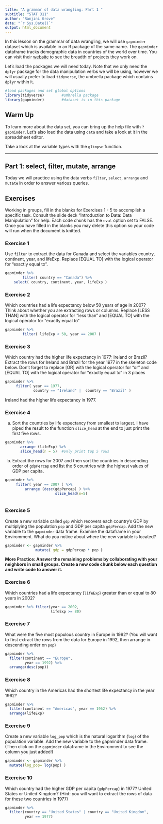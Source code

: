 ```yaml
---
title: "A grammar of data wrangling: Part 1 "
subtitle: "STAT 311"
author: "Ranjini Grove"
date: "`r Sys.Date()`"
output: html_document
---
```


In this lesson on the grammar of data wrangling, we will use `gapminder` dataset which is available in an R package of the same name. The `gapminder` dataframe tracks demographic data in countries of the world over time. You can visit their [website](https://www.gapminder.org) to see the breadth of projects they work on. 

Let's load the packages we will need today. Note that we only need the `dplyr` package for the data manipulation verbs we will be using, however we will usually prefer to load `tidyverse`, the umbrella package which contains `dplyr` within it.

```r
#load packages and set global options
library(tidyverse)        #umbrella package
library(gapminder)        #dataset is in this package

```

## Warm Up

To learn more about the data set, you can bring up the help file with `?gapminder`. Let's also load the data using `data` and take a look at it in the spreadsheet editor.

Take a look at the variable types  with the `glimpse` function. 

* * * 

## Part 1: select, filter, mutate, arrange

Today we will practice using the data verbs `filter`, `select`, `arrange` and `mutate` in order to answer various queries. 


## Exercises

Working in groups, fill in the blanks for Exercises 1 - 5 to accomplish a specific task. Consult the slide deck "Introduction to Data: Data Manipulation" for help. Each code chunk has the `eval` option set to FALSE. Once you have filled in the blanks you may delete this option so your code will run when the document is knitted.

### Exercise 1

Use `filter` to extract the data for Canada and select the variables country, continent, year, and lifeExp. Replace [EQUAL TO] with the logical operator for "exactly equal to". 



```r
    
gapminder %>% 
        filter( country == "Canada") %>%
    select( country, continent, year, lifeExp )

```

### Exercise 2

Which countries had a life expectancy below 50 years of age in 2007? Think about whether you are extracting rows or columns. Replace [LESS THAN] with the logical operator for "less than" and [EQUAL TO] with the logical operator for "exactly equal to"

```r

gapminder %>% 
        filter( lifeExp < 50, year == 2007 )

```

### Exercise 3

Which country had the higher life expectancy in 1977: Ireland or Brazil?
Extract the rows for Ireland and Brazil for the year 1977 in the skeleton code below. Don't forget to replace [OR] with the logical operator for "or" and [EQUAL TO] with the logical operator for "exactly equal to" in 3 places

```r

gapminder %>% 
     filter( year == 1977,
             country == "Ireland" |  country == "Brazil" )

```

Ireland had the higher life expectancy in 1977.

### Exercise 4 

a. Sort the countries by life expectancy from smallest to largest.  I have piped the result to the function `slice_head` at the end to just print the first five rows.  

```r

gapminder %>% 
       arrange (lifeExp) %>% 
       slice_head(n = 5)  #only print top 5 rows             

```


b. Extract the rows for 2007 and then sort the countries in descending order of `gdpPercap` and list the 5 countries with the highest values of GDP per capita.

```r

gapminder %>% 
     filter( year == 2007 ) %>% 
         arrange (desc(gdpPercap) ) %>% 
                       slice_head(n=5)
 

```

### Exercise 5

Create a new variable called `gdp` which recovers each country's GDP by multiplying the population `pop` and GDP per capita `gdpPercap`. Add the new variable to the `gapminder` data frame. Examine the dataframe in your Enviromment. What do you notice about where the new variable is located? 

```r
gapminder <- gapminder %>% 
              mutate( gdp = gdpPercap * pop )

```


**More Practice: Answer the remaining problems by collaborating with your neighbors in small groups. Create a new code chunk below each question and write code to answer it. **

### Exercise 6

Which countries had a life expectancy (`lifeExp`)  greater than or equal to 80 years in 2002?

```r
gapminder %>% filter(year == 2002, 
                     lifeExp >= 80)
```

### Exercise 7

What were the five most populous country in Europe in 1992?  (You will want to first extract the rows from the data for Europe in 1992, then arrange in descending order on `pop`)

```r

gapminder %>% 
  filter(continent == "Europe", 
         year == 1992) %>%
  arrange(desc(pop))
```


### Exercise 8

Which country in the Americas had the shortest life expectancy in the year 1962? 

```r
gapminder %>% 
  filter(continent == "Americas", year == 1962) %>% 
  arrange(lifeExp)
```


### Exercise 9

Create a new variable `log_pop` which is the natural logarithm (`log`) of the population variable. Add the new variable to the gapminder data frame. (Then click on the `gapminder` dataframe in the Environment to see the column you just added!)

```r
gapminder <- gapminder %>% 
  mutate(log_pop= log(pop) )
```


### Exercise 10

Which country had the higher GDP per capita (`gdpPercap`) in 1977? United States or United Kingdom? (Hint: you will want to extract the rows of data for these two countries in 1977)

```r

gapminder %>% 
  filter(country == "United States" | country == "United Kingdom",
         year == 1977)  
```


